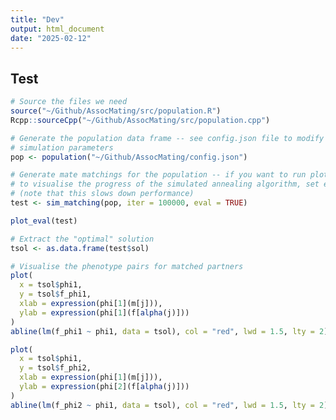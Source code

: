 ```yaml
---
title: "Dev"
output: html_document
date: "2025-02-12"
---
```


## Test

```r
# Source the files we need
source("~/Github/AssocMating/src/population.R")
Rcpp::sourceCpp("~/Github/AssocMating/src/population.cpp")

# Generate the population data frame -- see config.json file to modify
# simulation parameters
pop <- population("~/Github/AssocMating/config.json")

# Generate mate matchings for the population -- if you want to run plot_eval
# to visualise the progress of the simulated annealing algorithm, set eval=TRUE
# (note that this slows down performance)
test <- sim_matching(pop, iter = 100000, eval = TRUE)

plot_eval(test)
```

```r
# Extract the "optimal" solution
tsol <- as.data.frame(test$sol)

# Visualise the phenotype pairs for matched partners
plot(
  x = tsol$phi1,
  y = tsol$f_phi1,
  xlab = expression(phi[1](m[j])),
  ylab = expression(phi[1](f[alpha(j)]))
)
abline(lm(f_phi1 ~ phi1, data = tsol), col = "red", lwd = 1.5, lty = 2)

plot(
  x = tsol$phi1,
  y = tsol$f_phi2,
  xlab = expression(phi[1](m[j])),
  ylab = expression(phi[2](f[alpha(j)]))
)
abline(lm(f_phi2 ~ phi1, data = tsol), col = "red", lwd = 1.5, lty = 2)
```
